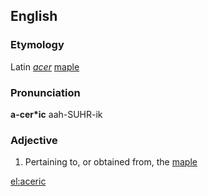 ==English==

===Etymology===
Latin ''[[acer]]'' [[maple]]

===Pronunciation===
'''a-cer*ic'''
aah-SUHR-ik

===Adjective===
{{head|en|adjective}}

# Pertaining to, or obtained from, the [[maple]]

[[el:aceric]]